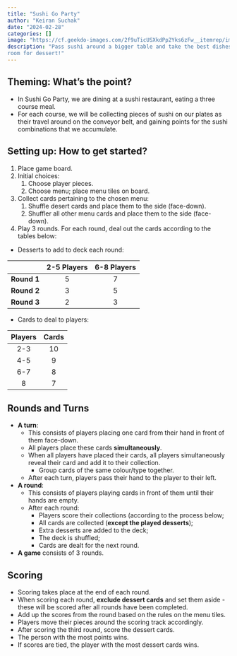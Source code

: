 ```yaml
---
title: "Sushi Go Party"
author: "Keiran Suchak"
date: "2024-02-28"
categories: []
image: "https://cf.geekdo-images.com/2f9uTicUSXkdPp2Yks6zFw__itemrep/img/Y_jPOWbp6_2qOzymSNIC6SZo4TE=/fit-in/246x300/filters:strip_icc()/pic5885689.jpg"
description: "Pass sushi around a bigger table and take the best dishes. Save
room for dessert!"
---
```


## Theming: What's the point?

* In Sushi Go Party, we are dining at a sushi restaurant, eating a three course
  meal.
* For each course, we will be collecting pieces of sushi on our plates as their
  travel around on the conveyor belt, and gaining points for the sushi
  combinations that we accumulate.

## Setting up: How to get started?

1. Place game board.
2. Initial choices:
    1. Choose player pieces.
    2. Choose menu; place menu tiles on board.
3. Collect cards pertaining to the chosen menu:
    1. Shuffle desert cards and place them to the side (face-down).
    2. Shuffler all other menu cards and place them to the side (face-down).
4. Play 3 rounds. For each round, deal out the cards according to the tables
   below:

* Desserts to add to deck each round:

|         | **2-5 Players** | **6-8 Players** |
|---------|:-----------:|:-----------:|
| **Round 1** |      5      |      7      |
| **Round 2** |      3      |      5      |
| **Round 3** |      2      |      3      |

* Cards to deal to players:

| **Players** | **Cards** |
|:-------:|:-----:|
|   2-3   |   10  |
|   4-5   |   9   |
|   6-7   |   8   |
|    8    |   7   |

## Rounds and Turns

* **A turn**:
    * This consists of players placing one card from their hand in front of them face-down.
    * All players place these cards **simultaneously**.
    * When all players have placed their cards, all players simultaneously reveal
      their card and add it to their collection.
        * Group cards of the same colour/type together.
    * After each turn, players pass their hand to the player to their left.
* **A round**:
    * This consists of players playing cards in front of them until their hands are empty.
    * After each round:
        * Players score their collections (according to the process below;
        * All cards are collected (**except the played desserts**);
        * Extra desserts are added to the deck;
        * The deck is shuffled;
        * Cards are dealt for the next round.
* **A game** consists of 3 rounds.

## Scoring

* Scoring takes place at the end of each round.
* When scoring each round, **exclude dessert cards** and set them aside - these
  will be scored after all rounds have been completed.
* Add up the scores from the round based on the rules on the menu tiles.
* Players move their pieces around the scoring track accordingly.
* After scoring the third round, score the dessert cards.
* The person with the most points wins.
* If scores are tied, the player with the most dessert cards wins.

